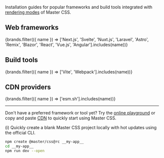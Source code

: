 
Installation guides for popular frameworks and build tools integrated with [rendering modes](/docs/rendering-modes) of Master CSS.

## Web frameworks
<IconButtons url="/docs/installation">
    {brands.filter(({ name }) => ['Next.js', 'Svelte', 'Nuxt.js', 'Laravel', 'Astro', 'Remix', 'Blazor', 'React', 'Vue.js', 'Angular'].includes(name))}
</IconButtons>

## Build tools
<IconButtons url="/docs/installation">
    {brands.filter(({ name }) => ['Vite', 'Webpack'].includes(name))}
</IconButtons>

## CDN providers
<IconButtons url="/docs/installation">
    {brands.filter(({ name }) => ['esm.sh'].includes(name))}
</IconButtons>

---

Don't have a preferred framework or tool yet? Try the [online playground](/play) or copy and paste [CDN](/docs/installation/cdn) to quickly start using Master CSS.

(i) Quickly create a blank Master CSS project locally with hot updates using the official CLI.
```bash name=Terminal
npm create @master/css@rc __my-app__
cd __my-app__
npm run dev --open
```